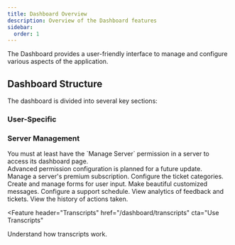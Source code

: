 ```yaml
---
title: Dashboard Overview
description: Overview of the Dashboard features
sidebar:
  order: 1
---
```



The Dashboard provides a user-friendly interface to manage and configure various aspects of the application.

## Dashboard Structure

The dashboard is divided into several key sections:

### User-Specific

<LinkCard
  href="/dashboard/billing"
  title="Billing"
  description="Manage your billing information and subscriptions."
/>

### Server Management

<Aside type="note">
  You must at least have the `Manage Server` permission in a server to access
  its dashboard page. <br />
  Advanced permission configuration is planned for a future update.
</Aside>

<Feature header="Premium Management" href="/dashboard/premium">
  Manage a server's premium subscription.
</Feature>

<Feature header="Category Configuration" href="/dashboard/categories">
  Configure the ticket categories.
</Feature>

<Feature header="Form Management" href="/dashboard/forms">
  Create and manage forms for user input.
</Feature>

<Feature header="Custom Messages" href="/dashboard/messages">
  Make beautiful customized messages.
</Feature>

<Feature header="Support Schedule" href="/dashboard/schedule">
  Configure a support schedule.
</Feature>

<Feature header="Analytics" href="/dashboard/analytics">
  View analytics of feedback and tickets.
</Feature>

<Feature header="Audit Log" href="/dashboard/audit-log">
  View the history of actions taken.
</Feature>

<Feature
  header="Transcripts"
  href="/dashboard/transcripts"
  cta="Use Transcripts"
>
  Understand how transcripts work.
</Feature>
